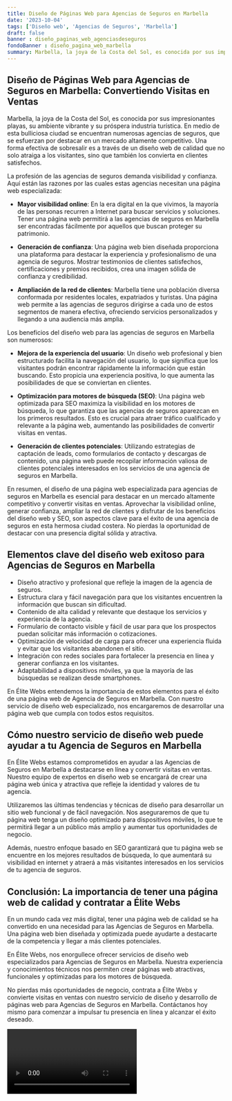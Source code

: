 ```yaml
---
title: Diseño de Páginas Web para Agencias de Seguros en Marbella
date: '2023-10-04'
tags: ['Diseño web', 'Agencias de Seguros', 'Marbella']
draft: false
banner : diseño_paginas_web_agenciasdeseguros
fondoBanner : diseño_pagina_web_marbella
summary: Marbella, la joya de la Costa del Sol, es conocida por sus impresionantes playas, su ambiente vibrante y su próspera industria turística. En medio de esta bulliciosa ciudad se encuentran numerosas agencias de seguros, que se esfuerzan por destacar en un mercado altamente competitivo. Una forma efectiva de sobresalir es a través de un diseño web de calidad que no solo atraiga a los visitantes, sino que también los convierta en clientes satisfechos.
---
```


## Diseño de Páginas Web para Agencias de Seguros en Marbella: Convertiendo Visitas en Ventas

Marbella, la joya de la Costa del Sol, es conocida por sus impresionantes playas, su ambiente vibrante y su próspera industria turística. En medio de esta bulliciosa ciudad se encuentran numerosas agencias de seguros, que se esfuerzan por destacar en un mercado altamente competitivo. Una forma efectiva de sobresalir es a través de un diseño web de calidad que no solo atraiga a los visitantes, sino que también los convierta en clientes satisfechos.

La profesión de las agencias de seguros demanda visibilidad y confianza. Aquí están las razones por las cuales estas agencias necesitan una página web especializada:

- **Mayor visibilidad online**: En la era digital en la que vivimos, la mayoría de las personas recurren a Internet para buscar servicios y soluciones. Tener una página web permitirá a las agencias de seguros en Marbella ser encontradas fácilmente por aquellos que buscan proteger su patrimonio. 

- **Generación de confianza**: Una página web bien diseñada proporciona una plataforma para destacar la experiencia y profesionalismo de una agencia de seguros. Mostrar testimonios de clientes satisfechos, certificaciones y premios recibidos, crea una imagen sólida de confianza y credibilidad.

- **Ampliación de la red de clientes**: Marbella tiene una población diversa conformada por residentes locales, expatriados y turistas. Una página web permite a las agencias de seguros dirigirse a cada uno de estos segmentos de manera efectiva, ofreciendo servicios personalizados y llegando a una audiencia más amplia.

Los beneficios del diseño web para las agencias de seguros en Marbella son numerosos:

- **Mejora de la experiencia del usuario**: Un diseño web profesional y bien estructurado facilita la navegación del usuario, lo que significa que los visitantes podrán encontrar rápidamente la información que están buscando. Esto propicia una experiencia positiva, lo que aumenta las posibilidades de que se conviertan en clientes.

- **Optimización para motores de búsqueda (SEO)**: Una página web optimizada para SEO maximiza la visibilidad en los motores de búsqueda, lo que garantiza que las agencias de seguros aparezcan en los primeros resultados. Esto es crucial para atraer tráfico cualificado y relevante a la página web, aumentando las posibilidades de convertir visitas en ventas.

- **Generación de clientes potenciales**: Utilizando estrategias de captación de leads, como formularios de contacto y descargas de contenido, una página web puede recopilar información valiosa de clientes potenciales interesados en los servicios de una agencia de seguros en Marbella.

En resumen, el diseño de una página web especializada para agencias de seguros en Marbella es esencial para destacar en un mercado altamente competitivo y convertir visitas en ventas. Aprovechar la visibilidad online, generar confianza, ampliar la red de clientes y disfrutar de los beneficios del diseño web y SEO, son aspectos clave para el éxito de una agencia de seguros en esta hermosa ciudad costera. No pierdas la oportunidad de destacar con una presencia digital sólida y atractiva.

<GifSeo />

<Cta />

## Elementos clave del diseño web exitoso para Agencias de Seguros en Marbella

- Diseño atractivo y profesional que refleje la imagen de la agencia de seguros.
- Estructura clara y fácil navegación para que los visitantes encuentren la información que buscan sin dificultad.
- Contenido de alta calidad y relevante que destaque los servicios y experiencia de la agencia.
- Formulario de contacto visible y fácil de usar para que los prospectos puedan solicitar más información o cotizaciones.
- Optimización de velocidad de carga para ofrecer una experiencia fluida y evitar que los visitantes abandonen el sitio.
- Integración con redes sociales para fortalecer la presencia en línea y generar confianza en los visitantes.
- Adaptabilidad a dispositivos móviles, ya que la mayoría de las búsquedas se realizan desde smartphones.

En Élite Webs entendemos la importancia de estos elementos para el éxito de una página web de Agencia de Seguros en Marbella. Con nuestro servicio de diseño web especializado, nos encargaremos de desarrollar una página web que cumpla con todos estos requisitos.

## Cómo nuestro servicio de diseño web puede ayudar a tu Agencia de Seguros en Marbella

En Élite Webs estamos comprometidos en ayudar a las Agencias de Seguros en Marbella a destacarse en línea y convertir visitas en ventas. Nuestro equipo de expertos en diseño web se encargará de crear una página web única y atractiva que refleje la identidad y valores de tu agencia.

Utilizaremos las últimas tendencias y técnicas de diseño para desarrollar un sitio web funcional y de fácil navegación. Nos aseguraremos de que tu página web tenga un diseño optimizado para dispositivos móviles, lo que te permitirá llegar a un público más amplio y aumentar tus oportunidades de negocio.

Además, nuestro enfoque basado en SEO garantizará que tu página web se encuentre en los mejores resultados de búsqueda, lo que aumentará su visibilidad en internet y atraerá a más visitantes interesados en los servicios de tu agencia de seguros.

## Conclusión: La importancia de tener una página web de calidad y contratar a Élite Webs

En un mundo cada vez más digital, tener una página web de calidad se ha convertido en una necesidad para las Agencias de Seguros en Marbella. Una página web bien diseñada y optimizada puede ayudarte a destacarte de la competencia y llegar a más clientes potenciales.

En Élite Webs, nos enorgullece ofrecer servicios de diseño web especializados para Agencias de Seguros en Marbella. Nuestra experiencia y conocimientos técnicos nos permiten crear páginas web atractivas, funcionales y optimizadas para los motores de búsqueda.

No pierdas más oportunidades de negocio, contrata a Élite Webs y convierte visitas en ventas con nuestro servicio de diseño y desarrollo de páginas web para Agencias de Seguros en Marbella. Contáctanos hoy mismo para comenzar a impulsar tu presencia en línea y alcanzar el éxito deseado.

<Video />

<CtaBot job='Agencias de Seguros' city='Marbella'/>

<Gmaps query='Marbella+españa+maps' />